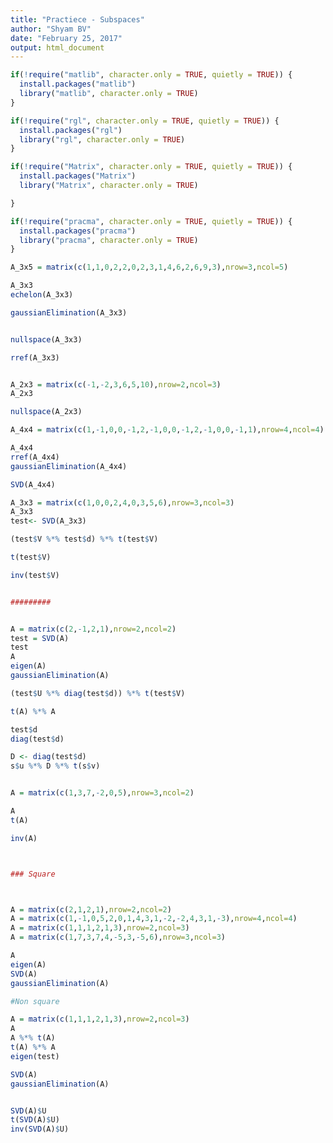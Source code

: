 ```yaml
---
title: "Practiece - Subspaces"
author: "Shyam BV"
date: "February 25, 2017"
output: html_document
---
```


```r
if(!require("matlib", character.only = TRUE, quietly = TRUE)) {
  install.packages("matlib")
  library("matlib", character.only = TRUE)
}

if(!require("rgl", character.only = TRUE, quietly = TRUE)) {
  install.packages("rgl")
  library("rgl", character.only = TRUE)
}

if(!require("Matrix", character.only = TRUE, quietly = TRUE)) {
  install.packages("Matrix")
  library("Matrix", character.only = TRUE)

}

if(!require("pracma", character.only = TRUE, quietly = TRUE)) {
  install.packages("pracma")
  library("pracma", character.only = TRUE)
}


```



```r

A_3x5 = matrix(c(1,1,0,2,2,0,2,3,1,4,6,2,6,9,3),nrow=3,ncol=5)

A_3x3
echelon(A_3x3)

gaussianElimination(A_3x3)


nullspace(A_3x3)

rref(A_3x3)


A_2x3 = matrix(c(-1,-2,3,6,5,10),nrow=2,ncol=3)
A_2x3

nullspace(A_2x3)

A_4x4 = matrix(c(1,-1,0,0,-1,2,-1,0,0,-1,2,-1,0,0,-1,1),nrow=4,ncol=4)

A_4x4
rref(A_4x4)
gaussianElimination(A_4x4)

SVD(A_4x4)

A_3x3 = matrix(c(1,0,0,2,4,0,3,5,6),nrow=3,ncol=3)
A_3x3
test<- SVD(A_3x3)

(test$V %*% test$d) %*% t(test$V)

t(test$V)

inv(test$V)


#########


A = matrix(c(2,-1,2,1),nrow=2,ncol=2)
test = SVD(A)
test
A
eigen(A)
gaussianElimination(A)

(test$U %*% diag(test$d)) %*% t(test$V)

t(A) %*% A

test$d
diag(test$d)

D <- diag(test$d)
s$u %*% D %*% t(s$v)


A = matrix(c(1,3,7,-2,0,5),nrow=3,ncol=2)

A
t(A)

inv(A)



### Square



A = matrix(c(2,1,2,1),nrow=2,ncol=2)
A = matrix(c(1,-1,0,5,2,0,1,4,3,1,-2,-2,4,3,1,-3),nrow=4,ncol=4)
A = matrix(c(1,1,1,2,1,3),nrow=2,ncol=3)
A = matrix(c(1,7,3,7,4,-5,3,-5,6),nrow=3,ncol=3)

A
eigen(A)
SVD(A)
gaussianElimination(A)

#Non square

A = matrix(c(1,1,1,2,1,3),nrow=2,ncol=3)
A
A %*% t(A)
t(A) %*% A
eigen(test)

SVD(A)
gaussianElimination(A)


SVD(A)$U
t(SVD(A)$U)
inv(SVD(A)$U)


```

